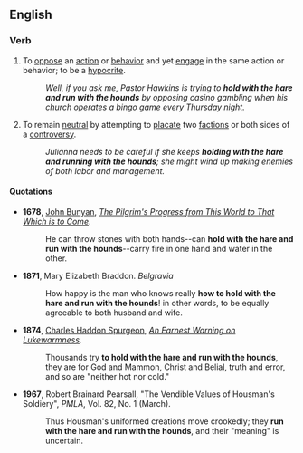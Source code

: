 ==English==

===Verb===
{{infl|en|verb|head=to [[hold]] [[with]] [[the]] [[hare]] [[and]] [[run]] with the [[hound]]s}}

#{{idiom|dated}} To [[oppose]] an [[action]] or [[behavior]] and yet [[engage]] in the same action or behavior; to be a [[hypocrite]].
#: ''Well, if you ask me, Pastor Hawkins is trying to '''hold with the hare and run with the hounds''' by opposing casino gambling when his church operates a bingo game every Thursday night.''
# {{idiom|dated}} To remain [[neutral]] by attempting to [[placate]] two [[faction]]s  or both sides of a [[controversy]]. 
#: ''Julianna needs to be careful if she keeps '''holding with the hare and running with the hounds'''; she might wind up making enemies of both  labor and management.''

====Quotations====
*'''1678''', [[w:John Bunyan|John Bunyan]], ''[[w:The Pilgrim's Progress|The Pilgrim's Progress from This World to That Which is to Come]]''.
*:He can throw stones with both hands--can '''hold with the hare and run with the hounds'''--carry fire in one hand and water in the other.
*'''1871''', Mary Elizabeth Braddon. ''Belgravia''
*:How happy is the man who knows really '''how to hold with the hare and run with the hounds'''! in other words, to be equally agreeable to both husband and wife.
*'''1874''', [[w:C. H. Spurgeon|Charles Haddon Spurgeon]], ''[http://www.spurgeon.org/sermons/1185.htm An Earnest Warning on Lukewarmness]''.
*:Thousands try '''to hold with the hare and run with the hounds''', they are for God and Mammon, Christ and Belial, truth and error, and so are "neither hot nor cold."
*'''1967''', Robert Brainard Pearsall, "The Vendible Values of Housman's Soldiery", ''PMLA'', Vol. 82, No. 1 (March). 
*:Thus Housman's uniformed creations move crookedly; they '''run with the hare and run with the hounds''', and their "meaning" is uncertain.